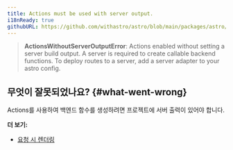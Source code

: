 ```yaml
---
title: Actions must be used with server output.
i18nReady: true
githubURL: https://github.com/withastro/astro/blob/main/packages/astro/src/core/errors/errors-data.ts
---
```


> **ActionsWithoutServerOutputError**: Actions enabled without setting a server build output. A server is required to create callable backend functions. To deploy routes to a server, add a server adapter to your astro config.

## 무엇이 잘못되었나요? \{#what-went-wrong\}
Actions를 사용하여 백엔드 함수를 생성하려면 프로젝트에 서버 출력이 있어야 합니다.

**더 보기:**
-  [요청 시 렌더링](/ko/basics/rendering-modes/#on-demand-rendered)


